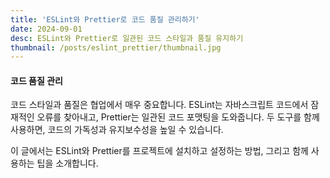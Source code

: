 ```yaml
---
title: 'ESLint와 Prettier로 코드 품질 관리하기'
date: 2024-09-01
desc: ESLint와 Prettier로 일관된 코드 스타일과 품질 유지하기
thumbnail: /posts/eslint_prettier/thumbnail.jpg
---
```


#### 코드 품질 관리

코드 스타일과 품질은 협업에서 매우 중요합니다. ESLint는 자바스크립트 코드에서 잠재적인 오류를 찾아내고, Prettier는 일관된 코드 포맷팅을 도와줍니다. 두 도구를 함께 사용하면, 코드의 가독성과 유지보수성을 높일 수 있습니다.

이 글에서는 ESLint와 Prettier를 프로젝트에 설치하고 설정하는 방법, 그리고 함께 사용하는 팁을 소개합니다.
